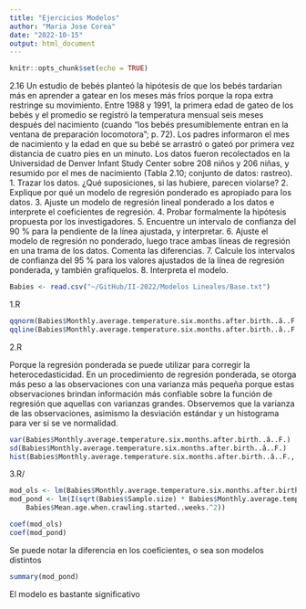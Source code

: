 ```yaml
---
title: "Ejercicios Modelos"
author: "Maria Jose Corea"
date: "2022-10-15"
output: html_document
---
```


```r
knitr::opts_chunk$set(echo = TRUE)
```

2.16 Un estudio de bebés planteó la hipótesis de que los bebés tardarían más en
aprender a gatear en los meses más fríos porque la ropa extra restringe su
movimiento. Entre 1988 y 1991, la primera edad de gateo de los bebés y el promedio
se registró la temperatura mensual seis meses después del nacimiento (cuando “los bebés presumiblemente entran en la ventana de preparación locomotora”; p. 72). Los padres
informaron el mes de nacimiento y la edad en que su bebé se arrastró o gateó por primera vez
distancia de cuatro pies en un minuto. Los datos fueron recolectados en la Universidad de
Denver Infant Study Center sobre 208 niños y 206 niñas, y resumido por
el mes de nacimiento (Tabla 2.10; conjunto de datos: rastreo).
1. Trazar los datos. ¿Qué suposiciones, si las hubiere, parecen violarse?
2. Explique por qué un modelo de regresión ponderado es apropiado para los datos.
3. Ajuste un modelo de regresión lineal ponderado a los datos e interprete el
coeficientes de regresión.
4. Probar formalmente la hipótesis propuesta por los investigadores.
5. Encuentre un intervalo de confianza del 90 % para la pendiente de la línea ajustada, y
interpretar.
6. Ajuste el modelo de regresión no ponderado, luego trace ambas líneas de regresión en
una trama de los datos. Comenta las diferencias.
7. Calcule los intervalos de confianza del 95 % para los valores ajustados de la
línea de regresión ponderada, y también grafíquelos.
8. Interpreta el modelo.

```r
Babies <- read.csv("~/GitHub/II-2022/Modelos Lineales/Base.txt")
```

1.R\

```r
qqnorm(Babies$Monthly.average.temperature.six.months.after.birth..â..F., pch = 1, frame = FALSE)
qqline(Babies$Monthly.average.temperature.six.months.after.birth..â..F., col = "steelblue", lwd = 2)
```

2.R\

Porque la regresión ponderada se puede utilizar para corregir la heterocedasticidad. En un procedimiento de regresión ponderada, se otorga más peso a las observaciones con una varianza más pequeña porque estas observaciones brindan información más confiable sobre la función de regresión que aquellas con varianzas grandes. Observemos que la varianza de las observaciones, asimismo la desviación estándar y un histograma para ver si se ve normalidad.

```r
var(Babies$Monthly.average.temperature.six.months.after.birth..â..F.)
sd(Babies$Monthly.average.temperature.six.months.after.birth..â..F.)
hist(Babies$Monthly.average.temperature.six.months.after.birth..â..F., breaks = 12)
```
3.R/

```r
mod_ols <- lm(Babies$Monthly.average.temperature.six.months.after.birth..â..F.~ Babies$Mean.age.when.crawling.started..weeks. + I(Babies$Mean.age.when.crawling.started..weeks.^2))  #Modelo de mínimos cuadrados ordinarios
mod_pond <- lm(I(sqrt(Babies$Sample.size) * Babies$Monthly.average.temperature.six.months.after.birth..â..F.) ~ 0 + sqrt(Babies$Sample.size) + I(sqrt(Babies$Sample.size) * Babies$Mean.age.when.crawling.started..weeks.) + I(sqrt(Babies$Sample.size) * 
    Babies$Mean.age.when.crawling.started..weeks.^2))
```

```r
coef(mod_ols)
coef(mod_pond)
```

Se puede notar la diferencia en los coeficientes, o sea son modelos distintos
```r
summary(mod_pond)
```


El modelo es bastante significativo